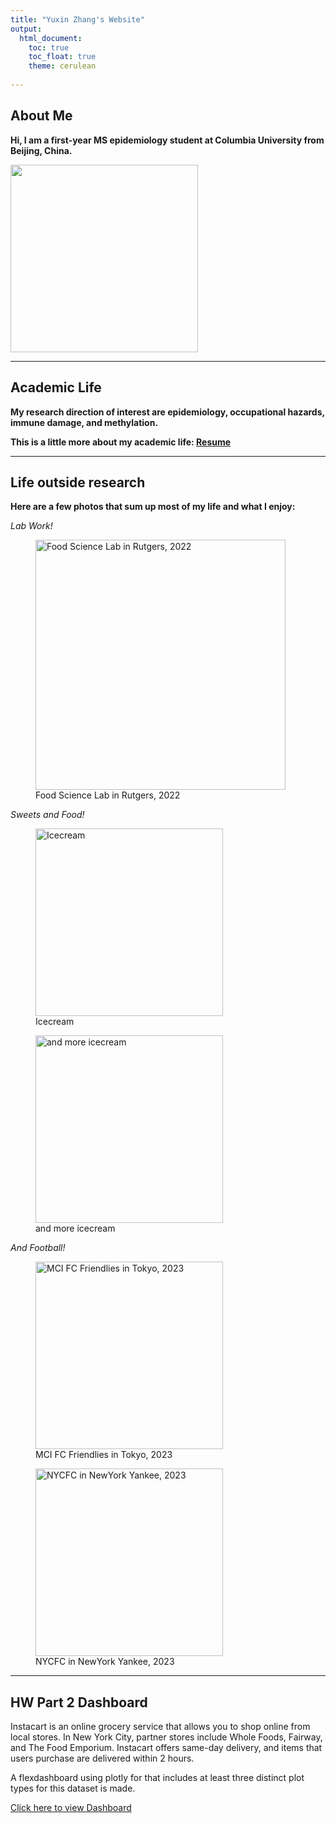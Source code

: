 ```yaml
---
title: "Yuxin Zhang's Website"
output: 
  html_document:
    toc: true
    toc_float: true
    theme: cerulean
    
---
```


## About Me

**Hi, I am a first-year MS epidemiology student at Columbia University from Beijing, China.**

![ ](image/selfie.jpg){height=300}


---

## Academic Life


**My research direction of interest are epidemiology, occupational hazards, immune damage, and methylation.**

**This is a little more about my academic life:
[Resume](resume.html)**

---

## Life outside research

**Here are a few photos that sum up most of my life and what I enjoy:**

*Lab Work!*


![Food Science Lab in Rutgers, 2022](image/labmix.jpg){height=400}



*Sweets and Food!*

![Icecream](image/food1.jpg){height=300}

![and more icecream](image/food2.jpg){height=300}



*And Football!*

![MCI FC Friendlies in Tokyo, 2023](image/football1.jpg){height=300}

![NYCFC in NewYork Yankee, 2023](image/football2.jpg){height=300}



---

## HW Part 2 Dashboard

Instacart is an online grocery service that allows you to shop online from local stores. In New York City, partner stores include Whole Foods, Fairway, and The Food Emporium. Instacart offers same-day delivery, and items that users purchase are delivered within 2 hours.

A flexdashboard using plotly for that includes at least three distinct plot types for this dataset is made.

[Click here to view Dashboard ](instacart.html)
